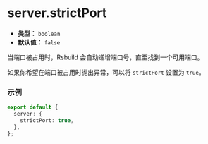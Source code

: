 # server.strictPort

- **类型：** `boolean`
- **默认值：** `false`

当端口被占用时，Rsbuild 会自动递增端口号，直至找到一个可用端口。

如果你希望在端口被占用时抛出异常，可以将 `strictPort` 设置为 `true`。

### 示例

```ts
export default {
  server: {
    strictPort: true,
  },
};
```
